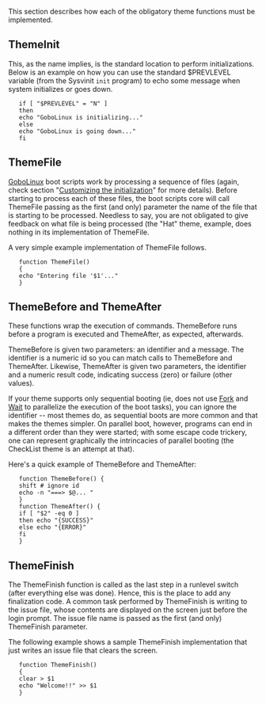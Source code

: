 {{ToC}}

This section describes how each of the obligatory theme functions must be implemented.

==  ThemeInit ==

This, as the name implies, is the standard location to perform initializations. Below is an example on how you can use the standard $PREVLEVEL variable (from the Sysvinit <code>init</code> program) to echo some message when system initializes or goes down.


    if [ "$PREVLEVEL" = "N" ] 
    then 
    echo "GoboLinux is initializing..." 
    else 
    echo "GoboLinux is going down..." 
    fi 


==  ThemeFile ==

[[GoboLinux]] boot scripts work by processing a sequence of files (again, check section "[[Customizing the initialization]]" for more details). Before starting to process each of these files, the boot scripts core will call ThemeFile passing as the first (and only) parameter the name of the file that is starting to be processed. Needless to say, you are not obligated to give feedback on what file is being processed (the "Hat" theme, example, does nothing in its implementation of ThemeFile.

A very simple example implementation of ThemeFile follows.


    function ThemeFile() 
    { 
    echo "Entering file '$1'..." 
    } 


==  ThemeBefore and ThemeAfter ==

These functions wrap the execution of commands. ThemeBefore runs before a program is executed and ThemeAfter, as expected, afterwards.

ThemeBefore is given two parameters: an identifier and a message. The identifier is a numeric id so you can match calls to ThemeBefore and ThemeAfter. Likewise, ThemeAfter is given two parameters, the identifier and a numeric result code, indicating success (zero) or failure (other values).

If your theme supports only sequential booting (ie, does not use [[Fork]] and [[Wait]] to parallelize the execution of the boot tasks), you can ignore the identifier -- most themes do, as sequential boots are more common and that makes the themes simpler. On parallel boot, however, programs can end in a different order than they were started; with some escape code trickery, one can represent graphically the intrincacies of parallel booting (the CheckList theme is an attempt at that).

Here's a quick example of ThemeBefore and ThemeAfter:


    function ThemeBefore() { 
    shift # ignore id 
    echo -n "===> $@... " 
    } 
    function ThemeAfter() { 
    if [ "$2" -eq 0 ] 
    then echo "{SUCCESS}" 
    else echo "{ERROR}" 
    fi 
    } 


==  ThemeFinish ==

The ThemeFinish function is called as the last step in a runlevel switch (after everything else was done). Hence, this is the place to add any finalization code. A common task performed by ThemeFinish is writing to the issue file, whose contents are displayed on the screen just before the login prompt. The issue file name is passed as the first (and only) ThemeFinish parameter.

The following example shows a sample ThemeFinish implementation that just writes an issue file that clears the screen.


    function ThemeFinish() 
    { 
    clear > $1 
    echo "Welcome!!" >> $1 
    } 


{{Handbook}}
